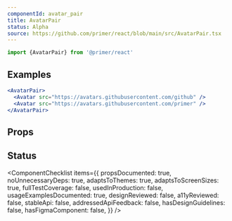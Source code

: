 ```yaml
---
componentId: avatar_pair
title: AvatarPair
status: Alpha
source: https://github.com/primer/react/blob/main/src/AvatarPair.tsx
---
```



```js
import {AvatarPair} from '@primer/react'
```

## Examples

```jsx live
<AvatarPair>
  <Avatar src="https://avatars.githubusercontent.com/github" />
  <Avatar src="https://avatars.githubusercontent.com/primer" />
</AvatarPair>
```

## Props

<ComponentProps data={data} />

## Status

<ComponentChecklist
  items={{
    propsDocumented: true,
    noUnnecessaryDeps: true,
    adaptsToThemes: true,
    adaptsToScreenSizes: true,
    fullTestCoverage: false,
    usedInProduction: false,
    usageExamplesDocumented: true,
    designReviewed: false,
    a11yReviewed: false,
    stableApi: false,
    addressedApiFeedback: false,
    hasDesignGuidelines: false,
    hasFigmaComponent: false,
  }}
/>
